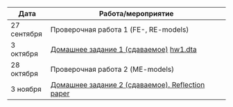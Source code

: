 Дата | Работа/мероприятие
-------- | -----------------------------------
27 сентября | Проверочная работа 1 (FE-, RE-models)
3 октября | <a href="MSA_hw1.pdf" title=>Домашнее задание 1 (сдаваемое)</a> <a href="hw1.dta" title=>hw1.dta</a>
28 октября | Проверочная работа 2 (ME-models)
3 ноября | <a href="reflection_paper.pdf" title=>Домашнее задание 2 (сдаваемое). Reflection paper</a> 

